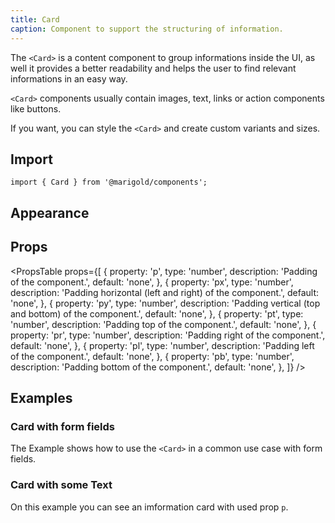 ```yaml
---
title: Card
caption: Component to support the structuring of information.
---
```


The `<Card>` is a content component to group informations inside the UI, as well it provides a better readability and helps the user to find relevant informations in an easy way.

`<Card>` components usually contain images, text, links or action components like buttons.

If you want, you can style the `<Card>` and create custom variants and sizes.

## Import

```tsx
import { Card } from '@marigold/components';
```

## Appearance

<AppearanceTable component={title} />

## Props

<PropsTable
  props={[
    {
      property: 'p',
      type: 'number',
      description: 'Padding of the component.',
      default: 'none',
    },
    {
      property: 'px',
      type: 'number',
      description: 'Padding horizontal (left and right) of the component.',
      default: 'none',
    },
    {
      property: 'py',
      type: 'number',
      description: 'Padding vertical (top and bottom) of the component.',
      default: 'none',
    },
    {
      property: 'pt',
      type: 'number',
      description: 'Padding top of the component.',
      default: 'none',
    },
    {
      property: 'pr',
      type: 'number',
      description: 'Padding right of the component.',
      default: 'none',
    },
    {
      property: 'pl',
      type: 'number',
      description: 'Padding left of the component.',
      default: 'none',
    },
    {
      property: 'pb',
      type: 'number',
      description: 'Padding bottom of the component.',
      default: 'none',
    },
  ]}
/>

## Examples

### Card with form fields

The Example shows how to use the `<Card>` in a common use case with form fields.

<ComponentDemo file="./card-form.demo.tsx" />

### Card with some Text

On this example you can see an imformation card with used prop `p`.

<ComponentDemo file="./card-infos.demo.tsx" />
